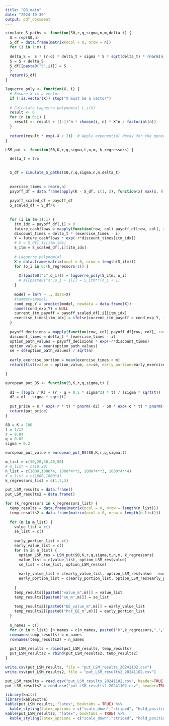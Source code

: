 ```yaml
---
title: "Q3_main"
date: "2024-10-30"
output: pdf_document
---
```


```r
simulate_S_paths <- function(S0,r,q,sigma,n,m,delta_t) {
  S = rep(S0,n)
  S_df = data.frame(matrix(ncol = 0, nrow = n))
  for (i in 1:m) {
  
  delta_S =  S * (r-q) * delta_t + sigma * S * sqrt(delta_t) * rnorm(n)
  S = S + delta_S
  S_df[[paste0("S",i)]] = S
  }
  return(S_df)
}

laguerre_poly <- function(X, i) {
  # Ensure X is a vector
  if (!is.vector(X)) stop("X must be a vector")
  
  # Calculate Laguerre polynomial L_i(X)
  result <- 0
  for (n in 0:i) {
    result <- result + ((-1)^n * choose(i, n) * X^n / factorial(n))
  }
  
  return(result * exp(-X / 2))  # Apply exponential decay for the generalized form
}

LSM_put <- function(S0,K,r,q,sigma,t,n,m, k_regressors) {

  delta_t = t/m

  
  S_df = simulate_S_paths(S0,r,q,sigma,n,m,delta_t) 
  
  
  exercise_times = rep(m,n)
  payoff_df = data.frame(apply(K - S_df, c(1, 2), function(x) max(x, 0)))
  
  payoff_scaled_df = payoff_df
  S_scaled_df = S_df/K
  
  
  for (i in (m-1):1) {
    itm_idx = payoff_df[,i] > 0
    future_cashflows = mapply(function(row, col) payoff_df[row, col], row = 1:nrow(payoff_scaled_df), col = exercise_times)[itm_idx]
    discount_times = delta_t * (exercise_times - i)
    Y = future_cashflows * exp(-r*discount_times[itm_idx])
    # X = S_df[,i][itm_idx]
    S_itm = S_scaled_df[,i][itm_idx]
    
    # Laguerre polynomial 
    X = data.frame(matrix(ncol = 0, nrow = length(S_itm)))
    for (o_i in 0:(k_regressors-1)) {
      
      X[[paste0("L",o_i)]] = laguerre_poly(S_itm, o_i)
      # X[[paste0("X",o_i + 1)]] = S_itm**(o_i + 1)
    }
    
    model = lm(Y ~ ., data=X)
    #summary(model)
    cond_exp_Y = predict(model, newdata = data.frame(X))
    names(cond_exp_Y) = NULL
    current_itm_payoff = payoff_scaled_df[,i][itm_idx]
    exercise_times[itm_idx] = ifelse(current_itm_payoff > cond_exp_Y, i, exercise_times[itm_idx])
  }
  
  payoff_decisions = mapply(function(row, col) payoff_df[row, col], row = 1:nrow(payoff_df), col = exercise_times)
  discount_times = delta_t * (exercise_times - i)
  option_path_values = payoff_decisions * exp(-r*discount_times)
  option_value = mean(option_path_values)
  se = sd(option_path_values) / sqrt(n)
  
  early_exercise_portion = mean(exercise_times < m)
  return(list(value = option_value, se=se, early_portion=early_exercise_portion, ee_times=exercise_times))

}
```

```r
european_put_BS <- function(S,K,r,q,sigma,t) {
  
  d1 = (log(S / K) + (r - q + 0.5 * sigma^2) * t) / (sigma * sqrt(t))
  d2 = d1 - sigma * sqrt(t)
  
  put_price = K * exp(-r * t) * pnorm(-d2) - S0 * exp(-q * t) * pnorm(-d1)
  return(put_price)
}
```


```r
S0 = K = 100
t = 1/12
r = 0.04
q = 0.02
sigma = 0.2

european_put_value = european_put_BS(S0,K,r,q,sigma,t)

m_list = c(10,20,30,40,50)
# m_list = c(10,20)
n_list = c(1000,1000*4, 1000*4**2, 1000*4**3, 1000*4**4)
# n_list = c(1000,1000*4)
k_regressors_list = c(1,2,3)

put_LSM_results = data.frame()
put_LSM_results2 = data.frame()

for (k_regressors in k_regressors_list) {
  temp_results = data.frame(matrix(ncol = 0, nrow = length(n_list)))
  temp_results2 = data.frame(matrix(ncol = 0, nrow = length(n_list)))
  
  for (m in m_list) {
    value_list = c()
    se_list = c()
    
    early_portion_list = c()
    early_value_list = c()
    for (n in n_list) {
      option_LSM_res = LSM_put(S0,K,r,q,sigma,t,n,m, k_regressors)
      value_list = c(value_list, option_LSM_res$value)
      se_list = c(se_list, option_LSM_res$se)
      
      early_value_list = c(early_value_list, option_LSM_res$value - european_put_value)
      early_portion_list = c(early_portion_list, option_LSM_res$early_portion)
      
    }
    temp_results[[paste0("value_m",m)]] = value_list
    temp_results[[paste0("se_m",m)]] = se_list
    
    temp_results2[[paste0("EE_value_m",m)]] = early_value_list
    temp_results2[[paste0("Pct_EE_m",m)]] = early_portion_list
  }
  
  n_names = c()
  for (n in n_list) {n_names = c(n_names, paste0("k",k_regressors,",","n",n))}
  rownames(temp_results) = n_names
  rownames(temp_results2) = n_names
  
  put_LSM_results = rbind(put_LSM_results, temp_results)
  put_LSM_results2 = rbind(put_LSM_results2, temp_results2)
}
```


```r
write.csv(put_LSM_results, file = "put_LSM_results_20241102.csv")
write.csv(put_LSM_results2, file = "put_LSM_results2_20241102.csv")
```

```r
put_LSM_results = read.csv("put_LSM_results_20241102.csv", header=TRUE, row.names=1)
put_LSM_results2 = read.csv("put_LSM_results2_20241102.csv", header=TRUE, row.names=1)
```


```r
library(knitr)
library(kableExtra)
kable(put_LSM_results, "latex", booktabs = TRUE) %>%
  kable_styling(latex_options = c("scale_down","striped", "hold_position"))
kable(put_LSM_results2, "latex", booktabs = TRUE) %>%
  kable_styling(latex_options = c("scale_down","striped", "hold_position"))
```


